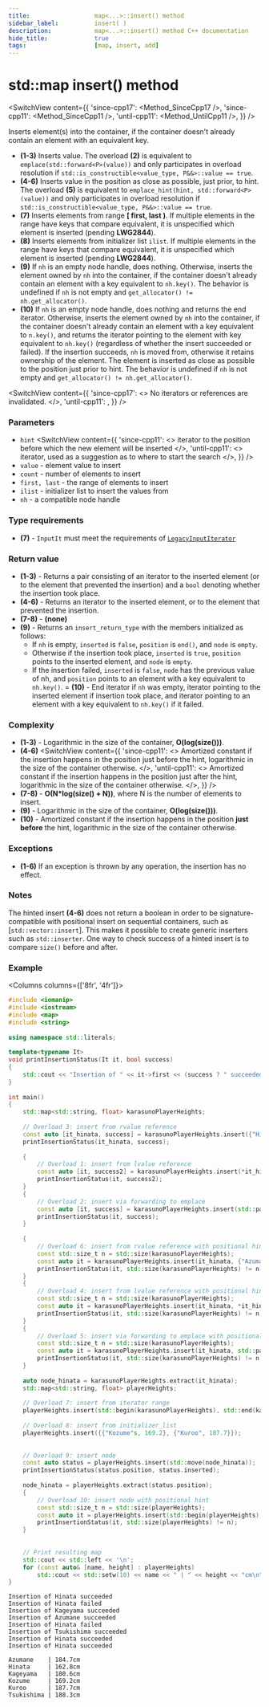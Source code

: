 ```yaml
---
title:					map<...>::insert() method
sidebar_label:			insert( )
description:			map<...>::insert() method C++ documentation
hide_title:				true
tags:					[map, insert, add]
---
```



<!-- Terms -->

<!----------------- Codes ---------------------->

<!-- insert() -->


# std::map insert() method

<SwitchView content={{
    'since-cpp17': <Method_SinceCpp17 />,
    'since-cpp11': <Method_SinceCpp11 />,
    'until-cpp11': <Method_UntilCpp11 />,
    }} />

Inserts element(s) into the container, if the container doesn't already contain an element with an equivalent key.

 - **(1-3)** Inserts value.
    The overload **(2)** is equivalent to `emplace(std::forward<P>(value))` and only participates in overload resolution if `std::is_constructible<value_type, P&&>::value == true`.
 - **(4-6)** Inserts value in the position as close as possible, just prior, to hint.
    The overload **(5)** is equivalent to `emplace_hint(hint, std::forward<P>(value))` and only participates in overload resolution if `std::is_constructible<value_type, P&&>::value == true`.
 - **(7)** Inserts elements from range **[ first, last )**. If multiple elements in the range have keys that compare equivalent, it is unspecified which element is inserted (pending **LWG2844**).
 - **(8)** Inserts elements from initializer list `ilist`. If multiple elements in the range have keys that compare equivalent, it is unspecified which element is inserted (pending **LWG2844**).
 - **(9)** If `nh` is an empty node handle, does nothing. Otherwise, inserts the element owned by `nh` into the container,
    if the container doesn't already contain an element with a key equivalent to `nh.key()`. The behavior is undefined if `nh` is not empty and `get_allocator() != nh.get_allocator()`.
 - **(10)** If `nh` is an empty node handle, does nothing and returns the end iterator.
    Otherwise, inserts the element owned by `nh` into the container, if the container doesn't already contain an element with a key equivalent to `n.key()`,
    and returns the iterator pointing to the element with key equivalent to `nh.key()` (regardless of whether the insert succeeded or failed).
    If the insertion succeeds, `nh` is moved from, otherwise it retains ownership of the element.
    The element is inserted as close as possible to the position just prior to hint. The behavior is undefined if `nh` is not empty and `get_allocator() != nh.get_allocator()`.

<SwitchView content={{
    'since-cpp17': <> No iterators or references are invalidated. </>,
    'until-cpp11': <IteratorDereferenceNote />,
    }} />

### Parameters

 - `hint`
<SwitchView content={{
    'since-cpp11': <> iterator to the position before which the new element will be inserted </>,
    'until-cpp11': <> iterator, used as a suggestion as to where to start the search </>,
    }} />
 - `value` - element value to insert
 - `count` - number of elements to insert
 - `first, last` - the range of elements to insert
 - `ilist` - initializer list to insert the values from
 - `nh` - a compatible node handle
 
### Type requirements
 - **(7)** - `InputIt` must meet the requirements of [`LegacyInputIterator`](/docs/named_req/LegacyInputIterator)

### Return value

 - **(1-3)** - Returns a pair consisting of an iterator to the inserted element (or to the element that prevented the insertion) and a `bool` denoting whether the insertion took place.
 - **(4-6)** - Returns an iterator to the inserted element, or to the element that prevented the insertion.
 - **(7-8)** - **(none)**
 - **(9)** - Returns an `insert_return_type` with the members initialized as follows:
    - If `nh` is empty, `inserted` is `false`, `position` is `end()`, and `node` is `empty`.
    - Otherwise if the insertion took place, `inserted` is `true`, `position` points to the inserted element, and `node` is `empty`.
    - If the insertion failed, `inserted` is `false`, `node` has the previous value of nh, and `position` points to an element with a key equivalent to `nh.key()`.
 = **(10)** - End iterator if `nh` was empty, iterator pointing to the inserted element if insertion took place, and iterator pointing to an element with a key equivalent to `nh.key()` if it failed.

### Complexity

 - **(1-3)** - Logarithmic in the size of the container, **O(log(size()))**.
 - **(4-6)** 
<SwitchView content={{
    'since-cpp11': <> Amortized constant if the insertion happens in the position just before the hint, logarithmic in the size of the container otherwise. </>,
    'until-cpp11': <> Amortized constant if the insertion happens in the position just after the hint, logarithmic in the size of the container otherwise. </>,
    }} />
 - **(7-8)** - **O(N*log(size() + N))**, where N is the number of elements to insert.
 - **(9)** - Logarithmic in the size of the container, **O(log(size()))**.
 - **(10)** - Amortized constant if the insertion happens in the position **just before** the hint, logarithmic in the size of the container otherwise.

### Exceptions

 - **(1-6)** If an exception is thrown by any operation, the insertion has no effect.

<ImproveSection />

### Notes 
The hinted insert **(4-6)** does not return a boolean in order to be signature-compatible with positional insert on sequential containers, such as [`std::vector::insert`]. 
This makes it possible to create generic inserters such as `std::inserter`. One way to check success of a hinted insert is to compare `size()` before and after. 

### Example

<Columns columns={['8fr', '4fr']}>
<div>

```cpp title='Main.cpp' showLineNumbers
#include <iomanip>
#include <iostream>
#include <map>
#include <string>
 
using namespace std::literals;
 
template<typename It>
void printInsertionStatus(It it, bool success)
{
    std::cout << "Insertion of " << it->first << (success ? " succeeded\n" : " failed\n");
}
 
int main()
{
    std::map<std::string, float> karasunoPlayerHeights;
 
    // Overload 3: insert from rvalue reference
    const auto [it_hinata, success] = karasunoPlayerHeights.insert({"Hinata"s, 162.8});
    printInsertionStatus(it_hinata, success);
 
    {
        // Overload 1: insert from lvalue reference
        const auto [it, success2] = karasunoPlayerHeights.insert(*it_hinata);
        printInsertionStatus(it, success2);
    }
    {
        // Overload 2: insert via forwarding to emplace
        const auto [it, success] = karasunoPlayerHeights.insert(std::pair{"Kageyama", 180.6});
        printInsertionStatus(it, success);
    }
 
    {
        // Overload 6: insert from rvalue reference with positional hint
        const std::size_t n = std::size(karasunoPlayerHeights);
        const auto it = karasunoPlayerHeights.insert(it_hinata, {"Azumane"s, 184.7});
        printInsertionStatus(it, std::size(karasunoPlayerHeights) != n);
    }
    {
        // Overload 4: insert from lvalue reference with positional hint
        const std::size_t n = std::size(karasunoPlayerHeights);
        const auto it = karasunoPlayerHeights.insert(it_hinata, *it_hinata);
        printInsertionStatus(it, std::size(karasunoPlayerHeights) != n);
    }
    {
        // Overload 5: insert via forwarding to emplace with positional hint
        const std::size_t n = std::size(karasunoPlayerHeights);
        const auto it = karasunoPlayerHeights.insert(it_hinata, std::pair{"Tsukishima", 188.3});
        printInsertionStatus(it, std::size(karasunoPlayerHeights) != n);
    }
 
    auto node_hinata = karasunoPlayerHeights.extract(it_hinata);
    std::map<std::string, float> playerHeights;
 
    // Overload 7: insert from iterator range
    playerHeights.insert(std::begin(karasunoPlayerHeights), std::end(karasunoPlayerHeights));
 
    // Overload 8: insert from initializer_list
    playerHeights.insert({{"Kozume"s, 169.2}, {"Kuroo", 187.7}});
 
 
    // Overload 9: insert node
    const auto status = playerHeights.insert(std::move(node_hinata));
    printInsertionStatus(status.position, status.inserted);
 
    node_hinata = playerHeights.extract(status.position);
    {
        // Overload 10: insert node with positional hint
        const std::size_t n = std::size(playerHeights);
        const auto it = playerHeights.insert(std::begin(playerHeights), std::move(node_hinata));
        printInsertionStatus(it, std::size(playerHeights) != n);
    }
 
 
    // Print resulting map
    std::cout << std::left << '\n';
    for (const auto& [name, height] : playerHeights)
        std::cout << std::setw(10) << name << " | " << height << "cm\n";
}
```

</div>
<div>

```plaintext title="Output"
Insertion of Hinata succeeded
Insertion of Hinata failed
Insertion of Kageyama succeeded
Insertion of Azumane succeeded
Insertion of Hinata failed
Insertion of Tsukishima succeeded
Insertion of Hinata succeeded
Insertion of Hinata succeeded
 
Azumane    | 184.7cm
Hinata     | 162.8cm
Kageyama   | 180.6cm
Kozume     | 169.2cm
Kuroo      | 187.7cm
Tsukishima | 188.3cm
```

</div>
</Columns>
